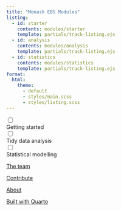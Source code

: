 ```yaml
---
title: "Monash EBS Modules"
listing:
  - id: starter
    contents: modules/starter
    template: partials/track-listing.ejs
  - id: analysis
    contents: modules/analysis
    template: partials/track-listing.ejs
  - id: statistics
    contents: modules/statistics
    template: partials/track-listing.ejs
format:
  html:
    theme:
      - default
      - styles/main.scss
      - styles/listing.scss
---
```


:::{.track-listing}

:::{.track}
```{=html}
<input type="checkbox" class = "track-chkbox">
<div class="track-header-card">
  <span> Getting started </span>
  <i></i>
</div>
```

:::{#starter .listing}
:::

:::
:::

:::{.track-listing}

:::{.track}
```{=html}
<input type="checkbox" class = "track-chkbox">
<div class="track-header-card">
  <span> Tidy data analysis </span>
  <i></i>
</div>
```

:::{#analysis .listing}
:::

:::
:::

:::{.track-listing}

:::{.track}
```{=html}
<input type="checkbox" class = "track-chkbox">
<div class="track-header-card">
  <span>Statistical modelling</span>
  <i></i>
</div>
```

:::{#statistics .listing}
:::

:::
:::

:::{.footer}
[The team](https://github.com/numbats/monash-learnr-modules/graphs/contributors)

[Contribute](https://github.com/numbats/monash-learnr-modules)
 
[About](https://numbat.space/)

[Built with Quarto](https://quarto.org/)
:::
